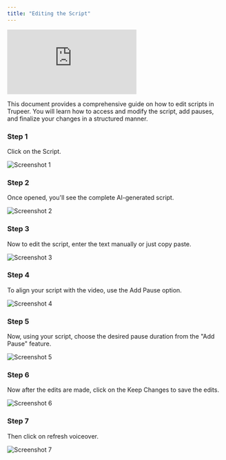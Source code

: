 ```yaml
---
title: "Editing the Script"
---
```


<iframe
  src="https://app.trupeer.ai/embed?slug=404cqh"
  className="w-full aspect-video rounded-lg overflow-hidden"
  frameborder="0"
  allowfullscreen="true"
></iframe>

This document provides a comprehensive guide on how to edit scripts in Trupeer. You will learn how to access and modify the script, add pauses, and finalize your changes in a structured manner.

### Step 1

Click on the Script.

![Screenshot 1](images/edit-script/image1.jpg)

### Step 2

Once opened, you'll see the complete AI-generated script.

![Screenshot 2](images/edit-script/image2.jpg)

### Step 3

Now to edit the script, enter the text manually or just copy paste.

![Screenshot 3](images/edit-script/image3.jpg)

### Step 4

To align your script with the video, use the Add Pause option.

![Screenshot 4](images/edit-script/image4.jpg)

### Step 5

Now, using your script, choose the desired pause duration from the "Add Pause" feature.

![Screenshot 5](images/edit-script/image5.jpg)

### Step 6

Now after the edits are made, click on the Keep Changes to save the edits.

![Screenshot 6](images/edit-script/image6.jpg)

### Step 7

Then click on refresh voiceover.

![Screenshot 7](images/edit-script/image7.jpg)
